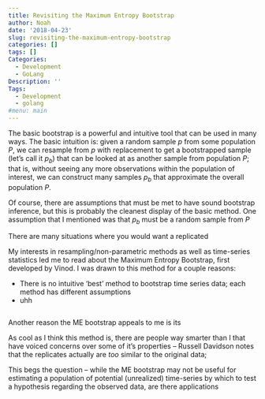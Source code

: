 ```yaml
---
title: Revisiting the Maximum Entropy Bootstrap
author: Noah
date: '2018-04-23'
slug: revisiting-the-maximum-entropy-bootstrap
categories: []
tags: []
Categories:
  - Development
  - GoLang
Description: ''
Tags:
  - Development
  - golang
#menu: main
---
```


The basic bootstrap is a powerful and intuitive tool that can be used in many ways. The basic intuition is: given a random sample $p$ from some population $P$, we can resample from $p$ with replacement to get a bootstrapped sample (let's call it $p_{b}$) that can be looked at as another sample from population $P$; that is, without seeing any more observations within the population of interest, we can construct many samples $p_b$ that approximate the overall population $P$. 


Of course, there are assumptions that must be met to have sound bootstrap inference, but this is probably the cleanest display of the basic method. One assumption that I mentioned was that $p_b$ must be a random sample from $P$ 




There are many situations where you would want a replicated

My interests in resampling/non-parametric methods as well as time-series statistics led me to read about the Maximum Entropy Bootstrap, first developed by Vinod. I was drawn to this method for a couple reasons:

* There is no intuitive 'best' method to bootstrap time series data; each method has different assumptions
* uhh




```r

```


Another reason the ME bootstrap appeals to me is its 

As cool as I think this method is, there are people way smarter than I that have voiced concerns over some of it's properties -- 
Russell Davidson notes that the replicates actually are *too* similar to the original data; 

This begs the question -- while the ME bootstrap may not be useful for estimating a population of potential (unrealized) time-series by which to test a hypothesis regarding the observed data, are there applications 

